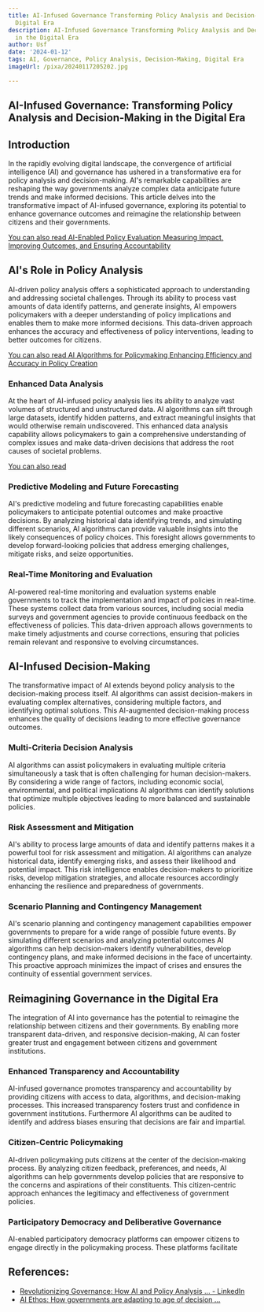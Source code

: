 ```yaml
---
title: AI-Infused Governance Transforming Policy Analysis and Decision-Making in the
  Digital Era
description: AI-Infused Governance Transforming Policy Analysis and Decision-Making
  in the Digital Era
author: Usf
date: '2024-01-12'
tags: AI, Governance, Policy Analysis, Decision-Making, Digital Era
imageUrl: /pixa/20240117205202.jpg

---
```

## AI-Infused Governance: Transforming Policy  Analysis and Decision-Making in the Digital Era

## Introduction

In the  rapidly evolving digital landscape, the convergence of artificial  intelligence (AI) and governance has  ushered in a  transformative era for policy analysis and decision-making. AI's remarkable  capabilities are reshaping the way  governments analyze complex data anticipate future trends and make informed decisions. This article delves into the transformative impact of AI-infused governance, exploring its potential  to enhance governance outcomes and reimagine the relationship between citizens and  their governments.

[You  can also read AI-Enabled Policy  Evaluation Measuring Impact, Improving Outcomes, and Ensuring Accountability](AI-Enabled%20Policy%20Evaluation%20Measuring%20Impact%2C%20Improving%20Outcomes%2C%20and%20Ensuring%20Accountability)


## AI's Role in  Policy Analysis

AI-driven policy analysis offers a sophisticated approach to understanding and addressing  societal challenges. Through its ability to process vast amounts of data  identify patterns, and generate insights, AI empowers policymakers with  a deeper understanding of policy implications and enables them to make more informed decisions. This data-driven approach enhances the accuracy and effectiveness of policy interventions, leading to better outcomes for citizens.

[You can also read AI Algorithms for Policymaking Enhancing Efficiency and Accuracy in Policy Creation](AI%20Algorithms%20for%20Policymaking%20Enhancing%20Efficiency%20and%20Accuracy%20in%20Policy%20Creation)


###  Enhanced Data Analysis

At the  heart of AI-infused  policy analysis lies its ability to analyze  vast volumes of structured and unstructured data. AI algorithms can sift through large datasets, identify hidden patterns, and extract meaningful  insights that  would  otherwise remain undiscovered. This enhanced data analysis capability allows policymakers to gain a comprehensive understanding of complex  issues and make data-driven decisions  that address the root causes of societal problems.

[You can also read ]()


###  Predictive Modeling and Future Forecasting

AI's predictive modeling and future forecasting capabilities enable policymakers to anticipate potential outcomes  and make proactive decisions. By analyzing historical data identifying trends,  and simulating different scenarios, AI algorithms can provide valuable  insights into the likely consequences of policy choices. This foresight allows governments to develop forward-looking policies  that address emerging challenges, mitigate risks, and seize opportunities.

### Real-Time Monitoring  and Evaluation

AI-powered real-time monitoring and evaluation systems enable  governments to track the implementation and impact of  policies in real-time. These systems collect data from  various sources, including social media surveys and government  agencies to provide continuous feedback on the effectiveness  of policies. This  data-driven approach allows governments to make timely adjustments and course  corrections, ensuring that policies remain relevant and responsive to evolving circumstances.

## AI-Infused Decision-Making

The transformative impact of AI extends beyond policy  analysis to the decision-making process itself. AI  algorithms can  assist decision-makers in evaluating complex alternatives, considering multiple factors, and identifying optimal solutions. This AI-augmented decision-making process enhances the quality of decisions leading to more effective governance outcomes.

###  Multi-Criteria Decision Analysis

AI algorithms can assist policymakers in evaluating multiple  criteria simultaneously a task that is often challenging  for human decision-makers. By considering a wide range of factors, including economic social, environmental, and political implications AI algorithms can identify solutions that optimize multiple objectives leading to more balanced and sustainable policies.

### Risk Assessment and Mitigation

AI's  ability to process large amounts of data  and identify  patterns makes it a powerful tool for risk assessment  and mitigation. AI algorithms can analyze historical  data,  identify emerging risks, and assess their likelihood and potential impact. This  risk  intelligence enables decision-makers to prioritize risks, develop mitigation  strategies,  and allocate resources accordingly enhancing the resilience and preparedness of governments.

### Scenario Planning and Contingency Management

AI's scenario  planning  and contingency management capabilities empower governments to prepare for a wide range of possible future events. By simulating  different scenarios and analyzing potential outcomes AI algorithms can help decision-makers identify vulnerabilities, develop  contingency plans, and  make informed decisions in the face of uncertainty. This  proactive approach minimizes the  impact of crises and ensures the continuity of essential government services.

## Reimagining Governance in the Digital Era

The integration of  AI into governance has the potential to reimagine the relationship between citizens and their governments. By enabling more transparent data-driven, and responsive decision-making, AI can foster greater trust and engagement between citizens and government institutions.

### Enhanced Transparency and Accountability

AI-infused governance promotes transparency and accountability by providing citizens with access to  data, algorithms, and decision-making  processes. This increased transparency fosters trust and confidence in government  institutions. Furthermore AI  algorithms can be  audited  to identify and address biases  ensuring  that decisions are fair  and impartial.

### Citizen-Centric Policymaking

AI-driven policymaking puts  citizens at the center of the decision-making process. By analyzing citizen feedback, preferences, and needs,  AI algorithms can help governments develop policies that are responsive to the concerns and aspirations of their constituents. This citizen-centric approach enhances the legitimacy and effectiveness of government policies.

### Participatory Democracy and Deliberative Governance

AI-enabled participatory democracy platforms can empower  citizens to engage  directly in the policymaking process. These  platforms facilitate

## References:
- [Revolutionizing Governance: How AI and Policy Analysis ... - LinkedIn](https://www.linkedin.com/pulse/revolutionizing-governance-how-ai-policy-analysis)
- [AI Ethos: How governments are adapting to age of decision ...](https://www.openaccessgovernment.org/ai-ethos-how-governments-are-adapting-to-age-of-decision-intelligence/167242/)
